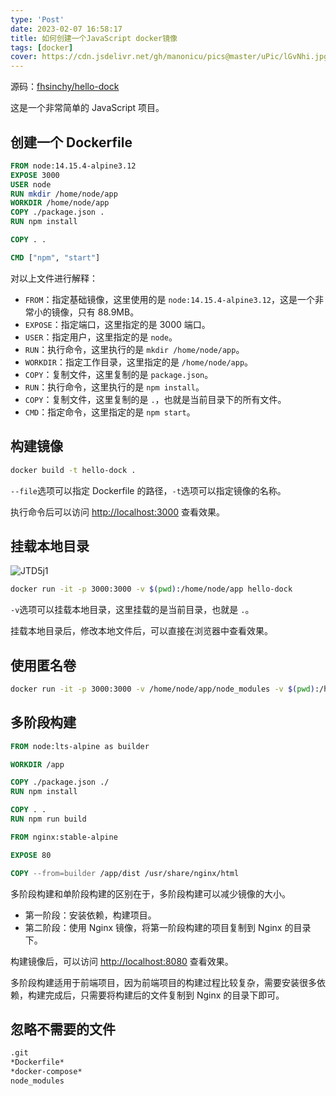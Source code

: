```yaml
---
type: 'Post'
date: 2023-02-07 16:58:17
title: 如何创建一个JavaScript docker镜像
tags: [docker]
cover: https://cdn.jsdelivr.net/gh/manonicu/pics@master/uPic/lGvNhi.jpg
---
```


源码：[fhsinchy/hello-dock](https://hub.docker.com/r/fhsinchy/hello-dock)

这是一个非常简单的 JavaScript 项目。

## 创建一个 Dockerfile

```dockerfile
FROM node:14.15.4-alpine3.12
EXPOSE 3000
USER node
RUN mkdir /home/node/app
WORKDIR /home/node/app
COPY ./package.json .
RUN npm install

COPY . .

CMD ["npm", "start"]
```

对以上文件进行解释：

- `FROM`：指定基础镜像，这里使用的是 `node:14.15.4-alpine3.12`，这是一个非常小的镜像，只有 88.9MB。
- `EXPOSE`：指定端口，这里指定的是 3000 端口。
- `USER`：指定用户，这里指定的是 `node`。
- `RUN`：执行命令，这里执行的是 `mkdir /home/node/app`。
- `WORKDIR`：指定工作目录，这里指定的是 `/home/node/app`。
- `COPY`：复制文件，这里复制的是 `package.json`。
- `RUN`：执行命令，这里执行的是 `npm install`。
- `COPY`：复制文件，这里复制的是 `.`，也就是当前目录下的所有文件。
- `CMD`：指定命令，这里指定的是 `npm start`。

## 构建镜像

```bash
docker build -t hello-dock .
```

`--file`选项可以指定 Dockerfile 的路径，`-t`选项可以指定镜像的名称。

执行命令后可以访问 [http://localhost:3000](http://localhost:3000) 查看效果。

## 挂载本地目录

![JTD5j1](https://cdn.jsdelivr.net/gh/manonicu/pics@master/uPic/JTD5j1.jpg)

```bash
docker run -it -p 3000:3000 -v $(pwd):/home/node/app hello-dock
```

`-v`选项可以挂载本地目录，这里挂载的是当前目录，也就是 `.`。

挂载本地目录后，修改本地文件后，可以直接在浏览器中查看效果。

## 使用匿名卷

```bash
docker run -it -p 3000:3000 -v /home/node/app/node_modules -v $(pwd):/home/node/app hello-dock
```

## 多阶段构建

```dockerfile
FROM node:lts-alpine as builder

WORKDIR /app

COPY ./package.json ./
RUN npm install

COPY . .
RUN npm run build

FROM nginx:stable-alpine

EXPOSE 80

COPY --from=builder /app/dist /usr/share/nginx/html
```

多阶段构建和单阶段构建的区别在于，多阶段构建可以减少镜像的大小。

- 第一阶段：安装依赖，构建项目。
- 第二阶段：使用 Nginx 镜像，将第一阶段构建的项目复制到 Nginx 的目录下。

构建镜像后，可以访问 [http://localhost:8080](http://localhost:8080) 查看效果。

多阶段构建适用于前端项目，因为前端项目的构建过程比较复杂，需要安装很多依赖，构建完成后，只需要将构建后的文件复制到 Nginx 的目录下即可。

## 忽略不需要的文件

```bash
.git
*Dockerfile*
*docker-compose*
node_modules
```
